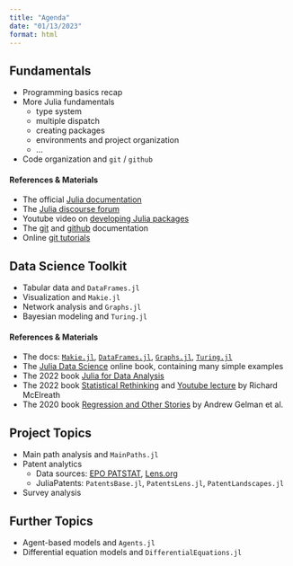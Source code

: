 ```yaml
---
title: "Agenda"
date: "01/13/2023"
format: html
---
```


## Fundamentals
- Programming basics recap
- More Julia fundamentals
    - type system
    - multiple dispatch
    - creating packages
    - environments and project organization
    - ...

- Code organization and `git` / `github`

#### References & Materials

- The official [Julia documentation](https://docs.julialang.org/en/v1/)
- The [Julia discourse forum](https://discourse.julialang.org/)
- Youtube video on [developing Julia packages](https://www.youtube.com/watch?v=QVmU29rCjaA)
- The [git](https://git-scm.com/doc) and [github](https://docs.github.com/en/get-started) documentation
- Online [git tutorials](https://rogerdudler.github.io/git-guide/)

## Data Science Toolkit
- Tabular data and `DataFrames.jl`
- Visualization and `Makie.jl`
- Network analysis and `Graphs.jl`
- Bayesian modeling and `Turing.jl`

#### References & Materials

- The docs: [`Makie.jl`](https://docs.makie.org/v0.19/),  [`DataFrames.jl`](https://dataframes.juliadata.org/stable/), [`Graphs.jl`](https://juliagraphs.org/Graphs.jl/dev/), [`Turing.jl`](https://turing.ml/stable/)
- The [Julia Data Science](https://juliadatascience.io/) online book, containing many simple examples
- The 2022 book [Julia for Data Analysis](https://www.manning.com/books/julia-for-data-analysis)
- The 2022 book [Statistical Rethinking](https://xcelab.net/rm/statistical-rethinking/) and [Youtube lecture](https://www.youtube.com/watch?v=FdnMWdICdRs&t=42s) by Richard McElreath 
- The 2020 book [Regression and Other Stories](https://avehtari.github.io/ROS-Examples/) by Andrew Gelman et al.

## Project Topics
- Main path analysis and `MainPaths.jl`
- Patent analytics
    - Data sources: [EPO PATSTAT](https://www.epo.org/searching-for-patents/business/patstat.html), [Lens.org](https://www.lens.org/)
    - JuliaPatents: `PatentsBase.jl`, `PatentsLens.jl`, `PatentLandscapes.jl`
- Survey analysis

## Further Topics
- Agent-based models and `Agents.jl`
- Differential equation models and `DifferentialEquations.jl`

